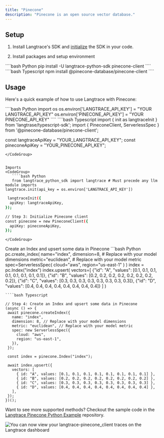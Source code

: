 ```yaml
---
title: "Pinecone"
description: "Pinecone is an open source vector database."
---
```

## Setup

1. Install Langtrace's SDK and [initialize](/quickstart) the SDK in your code.


2. Install packages and setup environment
<CodeGroup>
    ````bash Python
    pip install -U langtrace-python-sdk pinecone-client
   ````
   ````bash Typescript
   npm install @pinecone-database/pinecone-client
   ````

   </CodeGroup>

## Usage
Here's a quick example of how to use Langtrace with Pinecone:

<CodeGroup>
````bash Python
import os
os.environ['LANGTRACE_API_KEY'] = "YOUR LANGTRACE_API_KEY"
os.environ['PINECONE_API_KEY'] = "YOUR PINECONE_API_KEY"
 ````
 ````bash Typescript
 import { init as langtraceInit } from 'langtrase/typescript-sdk';
import { PineconeClient, ServerlessSpec } from '@pinecone-database/pinecone-client';

const langtraceApiKey = "YOUR_LANGTRACE_API_KEY";
const pineconeApiKey = "YOUR_PINECONE_API_KEY";
 ````
</CodeGroup>


 Imports
<CodeGroup>
    ````bash Python
    from langtrace_python_sdk import langtrace # Must precede any llm module imports
langtrace.init(api_key = os.environ['LANGTRACE_API_KEY'])
````
````bash Typescript
 langtraceInit({
  apiKey: langtraceApiKey,
});

// Step 3: Initialize Pinecone client
const pinecone = new PineconeClient({
  apiKey: pineconeApiKey,
});

````
    </CodeGroup>

Create an Index and upsert some data in Pinecone
<CodeGroup>
     ```bash Python
pc.create_index(
    name="index",
    dimension=8, # Replace with your model dimensions
    metric="euclidean", # Replace with your model metric
    spec=ServerlessSpec(
        cloud="aws",
        region="us-east-1"
    )
)
index = pc.Index("index")
index.upsert(
  vectors=[
    {"id": "A", "values": [0.1, 0.1, 0.1, 0.1, 0.1, 0.1, 0.1, 0.1]},
    {"id": "B", "values": [0.2, 0.2, 0.2, 0.2, 0.2, 0.2, 0.2, 0.2]},
    {"id": "C", "values": [0.3, 0.3, 0.3, 0.3, 0.3, 0.3, 0.3, 0.3]},
    {"id": "D", "values": [0.4, 0.4, 0.4, 0.4, 0.4, 0.4, 0.4, 0.4]}
  ]
)
 ```
 ````bash Typescript

// Step 4: Create an Index and upsert some data in Pinecone
(async () => {
  await pinecone.createIndex({
    name: "index",
    dimension: 8, // Replace with your model dimensions
    metric: "euclidean", // Replace with your model metric
    spec: new ServerlessSpec({
      cloud: "aws",
      region: "us-east-1",
    }),
  });

  const index = pinecone.Index("index");

  await index.upsert({
    vectors: [
      { id: "A", values: [0.1, 0.1, 0.1, 0.1, 0.1, 0.1, 0.1, 0.1] },
      { id: "B", values: [0.2, 0.2, 0.2, 0.2, 0.2, 0.2, 0.2, 0.2] },
      { id: "C", values: [0.3, 0.3, 0.3, 0.3, 0.3, 0.3, 0.3, 0.3] },
      { id: "D", values: [0.4, 0.4, 0.4, 0.4, 0.4, 0.4, 0.4, 0.4] },
    ],
  });
})();
 ````
</CodeGroup>

Want to see more supported methods? Checkout the sample code in the [Langtrace Pinecone Python Example](https://github.com/Scale3-Labs/langtrace-recipes/blob/main/integrations/vector-db/pinecone/starter.ipynb) repository.

<img src="./images/pinecone.png" alt="You can now view your langtrace-pinecone_client traces on the Langtrace dashboard" />
